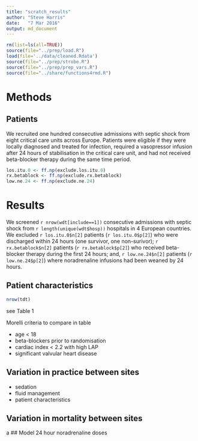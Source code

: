 ```yaml
---
title: "scratch_results"
author: "Steve Harris"
date:	"7 Mar 2016"
output: md_document
---
```


```r
rm(list=ls(all=TRUE))
source(file="../prep/load.R")
load(file='../data/cleaned.Rdata')
source(file="../prep/strobe.R")
source(file="../prep/prep_vars.R")
source(file="../share/functions4rmd.R")
```

# Methods

## Patients

We recruited one hundred consecutive admissions with septic shock from eight critical care units across Europe. Patients were eligible if they were locally diagnosed and treated for infection, required a vasopressor infusion after 24 hours of stabilisation in the critical care unit, and had not received beta-blocker therapy during the same time period.

```r

los.itu.0 <- ff.np(exclude.los.itu.0)
rx.betablock <- ff.np(exclude.rx.betablock)
low.ne.24 <- ff.np(exclude.ne.24)
```

# Results

We screened `r nrow(wdt[include==1])` consecutive admissions with septic shock from `r length(unique(wdt$hosp))` hospitals in 4 European countries. We excluded `r los.itu.0$n[2]` patients (`r los.itu.0$p[2]`) who were discharged within 24 hours (one survivor, one non-surivor); `r rx.betablock$n[2]` patients (`r rx.betablock$p[2]`) who received beta-blocker therapy during the first 24 hours; and, `r low.ne.24$n[2]` patients (`r low.ne.24$p[2]`) where noradrenaline infusions had been weaned by 24 hours.

## Patient characteristics

```r
nrow(tdt)


```


see Table 1


Morelli criteria to compare in table

- age < 18
- beta-blockers prior to randomisation
- cardiac index < 2.2 with high LAP
- significant valvular heart disease

## Variation in practice between sites

- sedation
- fluid management
- patient characteristics

## Variation in mortality between sites

a
## Model 24 hour noradrenaline doses




